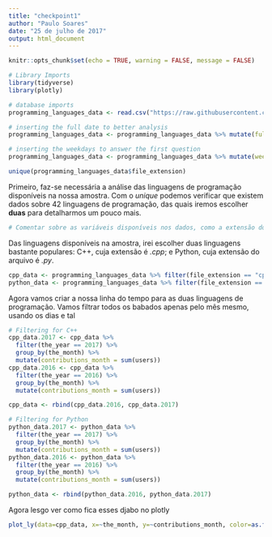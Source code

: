 ```yaml
---
title: "checkpoint1"
author: "Paulo Soares"
date: "25 de julho de 2017"
output: html_document
---
```


```r
knitr::opts_chunk$set(echo = TRUE, warning = FALSE, message = FALSE)
```


```r
# Library Imports
library(tidyverse)
library(plotly)
```

```r
# database imports
programming_languages_data <- read.csv("https://raw.githubusercontent.com/nazareno/fpcc2/master/datasets/github-users-committing-filetypes.csv")

# inserting the full date to better analysis
programming_languages_data <- programming_languages_data %>% mutate(full_date = paste(month_day, the_month, the_year, sep = '-'))

# inserting the weekdays to answer the first question
programming_languages_data <- programming_languages_data %>% mutate(week_day= weekdays(as.Date(full_date,'%d-%m-%Y')))
```

```r
unique(programming_languages_data$file_extension)
```
Primeiro, faz-se necessária a análise das linguagens de programação disponíveis na nossa amostra. Com o *unique* podemos verificar que existem dados sobre 42 linguagens de programação, das quais iremos escolher **duas** para detalharmos um pouco mais.

```r
# Comentar sobre as variáveis disponíveis nos dados, como a extensão do arquivo, dia, mês e ano, além dos usuários.
```

Das linguagens disponíveis na amostra, irei escolher duas linguagens bastante populares: C++, cuja extensão é *.cpp*; e Python, cuja extensão do arquivo é *.py*.

```r
cpp_data <- programming_languages_data %>% filter(file_extension == "cpp")
python_data <- programming_languages_data %>% filter(file_extension == "py")
```

Agora vamos criar a nossa linha do tempo para as duas linguagens de programação. Vamos filtrar todos os babados apenas pelo mês mesmo, usando os dias e tal

```r
# Filtering for C++
cpp_data.2017 <- cpp_data %>% 
  filter(the_year == 2017) %>% 
  group_by(the_month) %>% 
  mutate(contributions_month = sum(users))
cpp_data.2016 <- cpp_data %>% 
  filter(the_year == 2016) %>% 
  group_by(the_month) %>% 
  mutate(contributions_month = sum(users))

cpp_data <- rbind(cpp_data.2016, cpp_data.2017)

# Filtering for Python
python_data.2017 <- python_data %>% 
  filter(the_year == 2017) %>% 
  group_by(the_month) %>% 
  mutate(contributions_month = sum(users))
python_data.2016 <- python_data %>% 
  filter(the_year == 2016) %>% 
  group_by(the_month) %>% 
  mutate(contributions_month = sum(users))

python_data <- rbind(python_data.2016, python_data.2017)
```

Agora lesgo ver como fica esses djabo no plotly
```r
plot_ly(data=cpp_data, x=~the_month, y=~contributions_month, color=as.factor(cpp_data$the_year), showlegends=FALSE) %>% add_markers(hoverinfo = 'text', text=~paste('Linguagem de programação: C++', '<br>Contribuições de usuários (KUsers): ', contributions_month, '<br>Mês: ', the_month, '<br>Ano: ', the_year)) %>% add_markers(data=python_data,x=~the_month, y=~contributions_month, color=as.factor(python_data$the_year))
```



